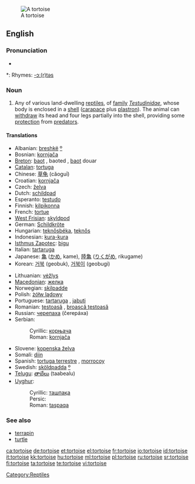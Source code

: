 {{wikipedia}}
[[Image:Aldabra.giant.tortoise.arp.jpg|thumb|A tortoise]]
==English==

===Pronunciation===
* {{audio|en-us-tortoise.ogg|Audio (US)}}

*: Rhymes: [[Rhymes:English:-ɔː(r)təs|-ɔː(r)təs]]

===Noun===
{{en-noun}}

# Any of various land-dwelling [[reptile]]s, of [[family]] ''[[Testudinidae]]'', whose body is enclosed in a [[shell]] ([[carapace]] plus [[plastron]]).  The animal can [[withdraw]] its head and four legs partially into the shell, providing some [[protection]] from [[predator]]s.

====Translations====
{{top}}
* Albanian: [[breshkë]] [[:sq:breshkë|º]] {{f}}
* Bosnian: [[kornjača]] {{f}}
* [[Breton]]: [[baot]] {{f}}, baoted {{p}}, [[baot]] douar
* [[Catalan]]: [[tortuga]] {{f}}
* Chinese: [[草龟]] (cǎoguī)
* Croatian: [[kornjača]] {{f}}
* Czech: [[želva]]
* Dutch: [[schildpad]] {{f}}
* Esperanto: [[testudo]]
* Finnish: [[kilpikonna]]
* French: [[tortue]] {{f}}
* [[West Frisian]]: [[skyldpod]]
* German: [[Schildkröte]] {{f}}
* Hungarian: [[teknősbéka]], [[teknős]]
* Indonesian: [[kura-kura]]
* [[Isthmus Zapotec]]: [[bigu]]
* Italian: [[tartaruga]] {{f}}
* Japanese: [[亀]] ([[かめ]], kame), [[陸亀]] ([[りくがめ]], rikugame)
* Korean: [[거북]] (geobuk), [[거북이]] (geobugi)
{{mid}}
* Lithuanian: [[vėžlys]] {{m}}
* [[Macedonian]]: [[желка]] {{f}}
* Norwegian: [[skilpadde]]
* Polish: [[żółw lądowy]] {{m}}
* Portuguese: [[tartaruga]] {{f}}, [[jabuti]] {{m}}
* Romanian: [[ţestoasă]] {{f}}, [[broască ţestoasă]] {{f}}
* Russian: [[черепаха]] (čerepáxa) {{f}}
* Serbian:
*: Cyrillic: [[корњача]] {{f}}
*: Roman: [[kornjača#Serbian|kornjača]] {{f}}
* Slovene: [[kopenska želva]] {{f}}
* Somali: [[diin]]
* Spanish: [[tortuga terrestre]] {{f}}, [[morrocoy]] {{m}} {{italbrac|Venezuela}}
* Swedish: [[sköldpadda]] [[:sv:sköldpadda|º]]
* [[Telugu]]: [[తాబేలు]] (taabealu)
* [[Uyghur]]:
*: Cyrillic: [[ташпақа]]
*: Persic: {{fa-Arab|[[تاشپاقا]]}}
*: Roman: [[taşpak̡a|taşpaqa]]
{{bottom}}

===See also===
* [[terrapin]]
* [[turtle]]

[[Category:Reptiles]]

[[ca:tortoise]]
[[de:tortoise]]
[[et:tortoise]]
[[el:tortoise]]
[[fr:tortoise]]
[[io:tortoise]]
[[id:tortoise]]
[[it:tortoise]]
[[kk:tortoise]]
[[hu:tortoise]]
[[ml:tortoise]]
[[pl:tortoise]]
[[ru:tortoise]]
[[sr:tortoise]]
[[fi:tortoise]]
[[ta:tortoise]]
[[te:tortoise]]
[[vi:tortoise]]